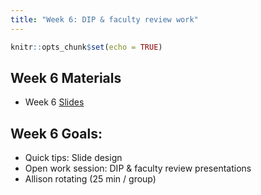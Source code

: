 ```yaml
---
title: "Week 6: DIP & faculty review work"
---
```


```r
knitr::opts_chunk$set(echo = TRUE)
```

## Week 6 Materials

-   Week 6 [Slides](https://docs.google.com/presentation/d/18bzEAnu66gt6tx35SKBGhOTKMfbI-0ps4BaSJvxHv-s/edit?usp=sharing)

## Week 6 Goals:

- Quick tips: Slide design
- Open work session: DIP & faculty review presentations
- Allison rotating (25 min / group)

